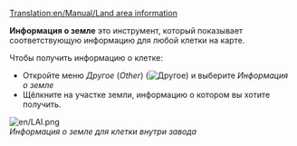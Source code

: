 [[Translation:en/Manual/Land area information]]

'''Информация о земле''' это инструмент, который показывает соответствующую информацию для любой клетки на карте.

Чтобы получить информацию о клетке:

*Откройте меню ''Другое'' (''Other'') ([[File:en/manual html 51cda05b.png|Другое]]) и выберите ''Информация о земле''
*Щёлкните на участке земли, информацию о котором вы хотите получить.

[[File:en/LAI.png]]<br>
''Информация о земле для клетки внутри завода''